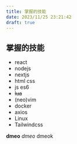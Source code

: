 ```yaml
---
title: 掌握的技能
date: 2023/11/25 23:21:42
draft: true
---
```


## 掌握的技能

- react
- nodejs
- nextjs
- html css
- js es6
- <s>lua</s>
- (neo)vim
- docker
- axios
- Linux
- Tailwindcss

**dmeo**
_dmeo_ dmeok
